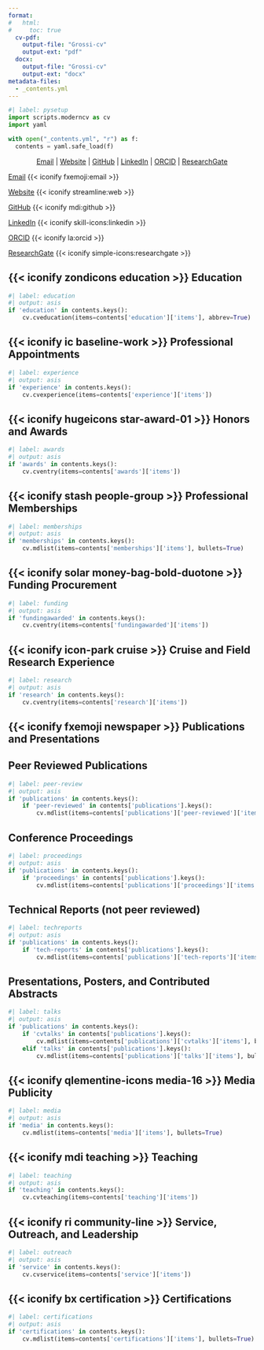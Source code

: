 ```yaml
---
format:
#   html:
#     toc: true
  cv-pdf:
    output-file: "Grossi-cv"
    output-ext: "pdf"
  docx:
    output-file: "Grossi-cv"
    output-ext: "docx"
metadata-files:
  - _contents.yml
---
```


```python
#| label: pysetup
import scripts.moderncv as cv
import yaml

with open("_contents.yml", "r") as f:
  contents = yaml.safe_load(f)
```

<!-- Header rendering for docx -->

::: {.content-visible when-format="docx"}

<div style="text-align: center">

[Email](mailto:{{< meta contact.email >}}) |  [Website]({{< meta contact.website >}}) | [GitHub](https://github.com/{{< meta contact.github >}}) | [LinkedIn](https://www.linkedin.com/in/{{< meta contact.linkedin >}}) | [ORCID](https://orcid.org/{{< meta contact.orcid >}}) | [ResearchGate](https://www.researchgate.net/profile/{{< meta contact.researchgate >}})

</div>

:::

<!-- Rendering for website -->

::: {.content-visible when-format="html"}
::: {.column-margin .right-align}

[Email](mailto:{{< meta contact.email >}}) {{< iconify fxemoji:email >}}

[Website]({{< meta contact.website >}}) {{< iconify streamline:web >}}

[GitHub](https://github.com/{{< meta contact.github >}}) {{< iconify mdi:github >}}

[LinkedIn](https://www.linkedin.com/in/{{< meta contact.linkedin >}}) {{< iconify skill-icons:linkedin >}}

[ORCID](https://orcid.org/{{< meta contact.orcid >}}) {{< iconify la:orcid >}}

[ResearchGate](https://www.researchgate.net/profile/{{< meta contact.researchgate >}}) {{< iconify simple-icons:researchgate >}}

:::
:::

<!-- Education -->

::: {.content-hidden unless-meta="education.include-in-cv"}

# {{< iconify zondicons education >}} Education
 
```python
#| label: education
#| output: asis
if 'education' in contents.keys():
    cv.cveducation(items=contents['education']['items'], abbrev=True)
```

:::

<!-- Experience -->

::: {.content-hidden unless-meta="experience.include-in-cv"}

# {{< iconify ic baseline-work >}} Professional Appointments

```python
#| label: experience
#| output: asis
if 'experience' in contents.keys():
    cv.cvexperience(items=contents['experience']['items'])
```

:::

<!-- Awards -->

::: {.content-hidden unless-meta="awards.include-in-cv"}

# {{< iconify hugeicons star-award-01 >}} Honors and Awards

```python
#| label: awards
#| output: asis
if 'awards' in contents.keys():
    cv.cventry(items=contents['awards']['items'])
```

:::

<!-- Memberships -->

::: {.content-hidden unless-meta="memberships.include-in-cv"}

# {{< iconify stash people-group >}} Professional Memberships

```python
#| label: memberships
#| output: asis
if 'memberships' in contents.keys():
    cv.mdlist(items=contents['memberships']['items'], bullets=True)
```

:::

<!-- Funding -->

::: {.content-hidden unless-meta="fundingawarded.include-in-cv"}

# {{< iconify solar money-bag-bold-duotone >}} Funding Procurement

```python
#| label: funding
#| output: asis
if 'fundingawarded' in contents.keys():
    cv.cventry(items=contents['fundingawarded']['items'])
```

:::

<!-- Research -->

::: {.content-hidden unless-meta="research.include-in-cv"}

# {{< iconify icon-park cruise >}} Cruise and Field Research Experience

```python
#| label: research
#| output: asis
if 'research' in contents.keys():
    cv.cventry(items=contents['research']['items'])
```

:::

<!-- Publications -->

::: {.content-hidden unless-meta="publications.include-in-cv"}

# {{< iconify fxemoji newspaper >}} Publications and Presentations

## Peer Reviewed Publications

```python
#| label: peer-review
#| output: asis
if 'publications' in contents.keys():
    if 'peer-reviewed' in contents['publications'].keys():
        cv.mdlist(items=contents['publications']['peer-reviewed']['items'], bullets=False)
```

## Conference Proceedings

```python
#| label: proceedings
#| output: asis
if 'publications' in contents.keys():
    if 'proceedings' in contents['publications'].keys():
        cv.mdlist(items=contents['publications']['proceedings']['items'], bullets=False)
```

## Technical Reports (not peer reviewed)

```python
#| label: techreports
#| output: asis
if 'publications' in contents.keys():
    if 'tech-reports' in contents['publications'].keys():
        cv.mdlist(items=contents['publications']['tech-reports']['items'], bullets=False)
```

## Presentations, Posters, and Contributed Abstracts

```python
#| label: talks
#| output: asis
if 'publications' in contents.keys():
    if 'cvtalks' in contents['publications'].keys():
        cv.mdlist(items=contents['publications']['cvtalks']['items'], bullets=False)
    elif 'talks' in contents['publications'].keys():
        cv.mdlist(items=contents['publications']['talks']['items'], bullets=False)
```

:::

<!-- Media -->

::: {.content-hidden unless-meta="media.include-in-cv"}

# {{< iconify qlementine-icons media-16 >}} Media Publicity

```python
#| label: media
#| output: asis
if 'media' in contents.keys():
    cv.mdlist(items=contents['media']['items'], bullets=True)
```

:::

<!-- Teaching -->

::: {.content-hidden unless-meta="teaching.include-in-cv"}

# {{< iconify mdi teaching >}} Teaching

```python
#| label: teaching
#| output: asis
if 'teaching' in contents.keys():
    cv.cvteaching(items=contents['teaching']['items'])
```

:::

<!-- Service, Outreach, and Leadership -->

::: {.content-hidden unless-meta="service.include-in-cv"}

# {{< iconify ri community-line >}} Service, Outreach, and Leadership

```python
#| label: outreach
#| output: asis
if 'service' in contents.keys():
    cv.cvservice(items=contents['service']['items'])
```

:::

<!-- Certifications -->

::: {.content-hidden unless-meta="certifications.include-in-cv"}

# {{< iconify bx certification >}} Certifications

```python
#| label: certifications
#| output: asis
if 'certifications' in contents.keys():
    cv.mdlist(items=contents['certifications']['items'], bullets=True)
```

:::
